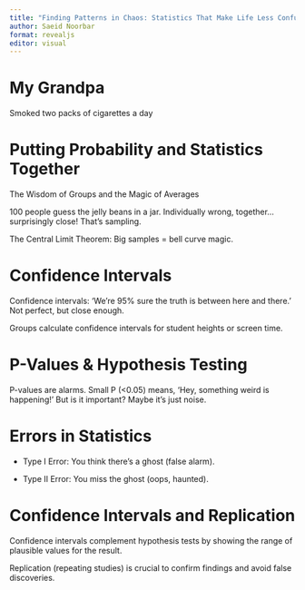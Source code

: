 ```yaml
---
title: "Finding Patterns in Chaos: Statistics That Make Life Less Confusing"
author: Saeid Noorbar
format: revealjs
editor: visual
---
```


# My Grandpa

Smoked two packs of cigarettes a day

# Putting Probability and Statistics Together

The Wisdom of Groups and the Magic of Averages

100 people guess the jelly beans in a jar. Individually wrong, together… surprisingly close! That’s sampling.

The Central Limit Theorem: Big samples = bell curve magic.

# Confidence Intervals

Confidence intervals: ‘We’re 95% sure the truth is between here and there.’ Not perfect, but close enough.

Groups calculate confidence intervals for student heights or screen time.

# P-Values & Hypothesis Testing

P-values are alarms. Small P (\<0.05) means, ‘Hey, something weird is happening!’ But is it important? Maybe it’s just noise.

# Errors in Statistics

-   Type I Error: You think there’s a ghost (false alarm).

-   Type II Error: You miss the ghost (oops, haunted).

# Confidence Intervals and Replication

Confidence intervals complement hypothesis tests by showing the range of plausible values for the result.

Replication (repeating studies) is crucial to confirm findings and avoid false discoveries.